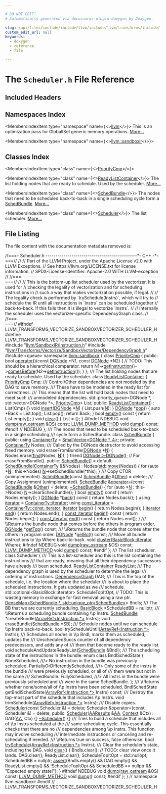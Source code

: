```yaml
---

# DO NOT EDIT!
# Automatically generated via docusaurus-plugin-doxygen by Doxygen.

slug: /api/files/include/include/llvm/include/llvm/transforms/include/llvm/transforms/vectorize/include/llvm/transforms/vectorize/sandboxvectorizer/scheduler-h
custom_edit_url: null
keywords:
  - doxygen
  - reference
  - file

---
```





# The `Scheduler.h` File Reference

<DoxygenPage pluginConfig={pluginConfig}>



## Included Headers

<IncludesList>
<IncludesListItem
  filePath="llvm/SandboxIR/Instruction.h"
  permalink="/docs/api/files/include/include/llvm/include/llvm/sandboxir/instruction-h"
  isLocal="true" />
<IncludesListItem
  filePath="llvm/Transforms/Vectorize/SandboxVectorizer/DependencyGraph.h"
  permalink="/docs/api/files/include/include/llvm/include/llvm/transforms/include/llvm/transforms/vectorize/include/llvm/transforms/vectorize/sandboxvectorizer/dependencygraph-h"
  isLocal="true" />
<IncludesListItem
  filePath="queue"
  permalink=""
  isLocal="false" />
</IncludesList>

## Namespaces Index

<MembersIndex>

<MembersIndexItem
  type="namespace"
  name={<><a href="/docs/api/namespaces/llvm">llvm</a></>}>
This is an optimization pass for GlobalISel generic memory operations. <a href="/docs/api/namespaces/llvm/#details">More...</a>
</MembersIndexItem>

<MembersIndexItem
  type="namespace"
  name={<><a href="/docs/api/namespaces/llvm/sandboxir">llvm::sandboxir</a></>}>
</MembersIndexItem>

</MembersIndex>

## Classes Index

<MembersIndex>

<MembersIndexItem
  type="class"
  name={<><a href="/docs/api/classes/llvm/sandboxir/prioritycmp">PriorityCmp</a></>}>
</MembersIndexItem>

<MembersIndexItem
  type="class"
  name={<><a href="/docs/api/classes/llvm/sandboxir/readylistcontainer">ReadyListContainer</a></>}>
The list holding nodes that are ready to schedule. Used by the scheduler. <a href="/docs/api/classes/llvm/sandboxir/readylistcontainer/#details">More...</a>
</MembersIndexItem>

<MembersIndexItem
  type="class"
  name={<><a href="/docs/api/classes/llvm/sandboxir/schedbundle">SchedBundle</a></>}>
The nodes that need to be scheduled back-to-back in a single scheduling cycle form a <a href="/docs/api/classes/llvm/sandboxir/schedbundle">SchedBundle</a>. <a href="/docs/api/classes/llvm/sandboxir/schedbundle/#details">More...</a>
</MembersIndexItem>

<MembersIndexItem
  type="class"
  name={<><a href="/docs/api/classes/llvm/sandboxir/scheduler">Scheduler</a></>}>
The list scheduler. <a href="/docs/api/classes/llvm/sandboxir/scheduler/#details">More...</a>
</MembersIndexItem>

</MembersIndex>


## File Listing

The file content with the documentation metadata removed is:

<ProgramListing>

<Link id="l00001" /><CodeLine lineNumber="1"><Highlight kind="comment">//===- Scheduler.h ----------------------------------------------&#42;- C++ -&#42;-===//</Highlight><Highlight kind="normal"></Highlight></CodeLine>
<Link id="l00002" /><CodeLine lineNumber="2"><Highlight kind="normal"></Highlight><Highlight kind="comment">//</Highlight><Highlight kind="normal"></Highlight></CodeLine>
<Link id="l00003" /><CodeLine lineNumber="3"><Highlight kind="normal"></Highlight><Highlight kind="comment">// Part of the LLVM Project, under the Apache License v2.0 with LLVM Exceptions.</Highlight><Highlight kind="normal"></Highlight></CodeLine>
<Link id="l00004" /><CodeLine lineNumber="4"><Highlight kind="normal"></Highlight><Highlight kind="comment">// See https://llvm.org/LICENSE.txt for license information.</Highlight><Highlight kind="normal"></Highlight></CodeLine>
<Link id="l00005" /><CodeLine lineNumber="5"><Highlight kind="normal"></Highlight><Highlight kind="comment">// SPDX-License-Identifier: Apache-2.0 WITH LLVM-exception</Highlight><Highlight kind="normal"></Highlight></CodeLine>
<Link id="l00006" /><CodeLine lineNumber="6"><Highlight kind="normal"></Highlight><Highlight kind="comment">//</Highlight><Highlight kind="normal"></Highlight></CodeLine>
<Link id="l00007" /><CodeLine lineNumber="7"><Highlight kind="normal"></Highlight><Highlight kind="comment">//===----------------------------------------------------------------------===//</Highlight><Highlight kind="normal"></Highlight></CodeLine>
<Link id="l00008" /><CodeLine lineNumber="8"><Highlight kind="normal"></Highlight><Highlight kind="comment">//</Highlight><Highlight kind="normal"></Highlight></CodeLine>
<Link id="l00009" /><CodeLine lineNumber="9"><Highlight kind="normal"></Highlight><Highlight kind="comment">// This is the bottom-up list scheduler used by the vectorizer. It is used for</Highlight><Highlight kind="normal"></Highlight></CodeLine>
<Link id="l00010" /><CodeLine lineNumber="10"><Highlight kind="normal"></Highlight><Highlight kind="comment">// checking the legality of vectorization and for scheduling instructions in</Highlight><Highlight kind="normal"></Highlight></CodeLine>
<Link id="l00011" /><CodeLine lineNumber="11"><Highlight kind="normal"></Highlight><Highlight kind="comment">// such a way that makes vectorization possible, if legal.</Highlight><Highlight kind="normal"></Highlight></CodeLine>
<Link id="l00012" /><CodeLine lineNumber="12"><Highlight kind="normal"></Highlight><Highlight kind="comment">//</Highlight><Highlight kind="normal"></Highlight></CodeLine>
<Link id="l00013" /><CodeLine lineNumber="13"><Highlight kind="normal"></Highlight><Highlight kind="comment">// The legality check is performed by &#96;trySchedule(Instrs)&#96;, which will try to</Highlight><Highlight kind="normal"></Highlight></CodeLine>
<Link id="l00014" /><CodeLine lineNumber="14"><Highlight kind="normal"></Highlight><Highlight kind="comment">// schedule the IR until all instructions in &#96;Instrs&#96; can be scheduled together</Highlight><Highlight kind="normal"></Highlight></CodeLine>
<Link id="l00015" /><CodeLine lineNumber="15"><Highlight kind="normal"></Highlight><Highlight kind="comment">// back-to-back. If this fails then it is illegal to vectorize &#96;Instrs&#96;.</Highlight><Highlight kind="normal"></Highlight></CodeLine>
<Link id="l00016" /><CodeLine lineNumber="16"><Highlight kind="normal"></Highlight><Highlight kind="comment">//</Highlight><Highlight kind="normal"></Highlight></CodeLine>
<Link id="l00017" /><CodeLine lineNumber="17"><Highlight kind="normal"></Highlight><Highlight kind="comment">// Internally the scheduler uses the vectorizer-specific DependencyGraph class.</Highlight><Highlight kind="normal"></Highlight></CodeLine>
<Link id="l00018" /><CodeLine lineNumber="18"><Highlight kind="normal"></Highlight><Highlight kind="comment">//</Highlight><Highlight kind="normal"></Highlight></CodeLine>
<Link id="l00019" /><CodeLine lineNumber="19"><Highlight kind="normal"></Highlight><Highlight kind="comment">//===----------------------------------------------------------------------===//</Highlight><Highlight kind="normal"></Highlight></CodeLine>
<Link id="l00020" /><CodeLine lineNumber="20"><Highlight kind="normal"></Highlight></CodeLine>
<Link id="l00021" /><CodeLine lineNumber="21"><Highlight kind="normal"></Highlight><Highlight kind="preprocessor">#ifndef LLVM&#95;TRANSFORMS&#95;VECTORIZE&#95;SANDBOXVECTORIZER&#95;SCHEDULER&#95;H</Highlight><Highlight kind="normal"></Highlight></CodeLine>
<Link id="l00022" /><CodeLine lineNumber="22"><Highlight kind="normal"></Highlight><Highlight kind="preprocessor">#define LLVM&#95;TRANSFORMS&#95;VECTORIZE&#95;SANDBOXVECTORIZER&#95;SCHEDULER&#95;H</Highlight><Highlight kind="normal"></Highlight></CodeLine>
<Link id="l00023" /><CodeLine lineNumber="23"><Highlight kind="normal"></Highlight></CodeLine>
<Link id="l00024" /><CodeLine lineNumber="24"><Highlight kind="normal"></Highlight><Highlight kind="preprocessor">#include &quot;<a href="/docs/api/files/include/include/llvm/include/llvm/sandboxir/instruction-h">llvm/SandboxIR/Instruction.h</a>&quot;</Highlight><Highlight kind="normal"></Highlight></CodeLine>
<Link id="l00025" /><CodeLine lineNumber="25"><Highlight kind="normal"></Highlight><Highlight kind="preprocessor">#include &quot;<a href="/docs/api/files/include/include/llvm/include/llvm/transforms/include/llvm/transforms/vectorize/include/llvm/transforms/vectorize/sandboxvectorizer/dependencygraph-h">llvm/Transforms/Vectorize/SandboxVectorizer/DependencyGraph.h</a>&quot;</Highlight><Highlight kind="normal"></Highlight></CodeLine>
<Link id="l00026" /><CodeLine lineNumber="26"><Highlight kind="normal"></Highlight><Highlight kind="preprocessor">#include &lt;queue&gt;</Highlight><Highlight kind="normal"></Highlight></CodeLine>
<Link id="l00027" /><CodeLine lineNumber="27"><Highlight kind="normal"></Highlight></CodeLine>
<Link id="l00028" /><CodeLine lineNumber="28"><Highlight kind="normal"></Highlight><Highlight kind="keyword">namespace </Highlight><Highlight kind="normal"><a href="/docs/api/namespaces/llvm/sandboxir">llvm::sandboxir</a> &#123;</Highlight></CodeLine>
<Link id="l00029" /><CodeLine lineNumber="29"><Highlight kind="normal"></Highlight></CodeLine>
<Link id="l00030" /><CodeLine lineNumber="30" lineLink="/docs/api/classes/llvm/sandboxir/prioritycmp"><Highlight kind="normal"></Highlight><Highlight kind="keyword">class </Highlight><Highlight kind="normal"><a href="/docs/api/classes/llvm/sandboxir/prioritycmp">PriorityCmp</a> &#123;</Highlight></CodeLine>
<Link id="l00031" /><CodeLine lineNumber="31"><Highlight kind="normal"></Highlight><Highlight kind="keyword">public</Highlight><Highlight kind="normal">:</Highlight></CodeLine>
<Link id="l00032" /><CodeLine lineNumber="32" lineLink="/docs/api/classes/llvm/sandboxir/prioritycmp/#a0bb88b086ad7f839e857adcba9537fe6"><Highlight kind="normal">  </Highlight><Highlight kind="keywordtype">bool</Highlight><Highlight kind="normal"> <a href="/docs/api/classes/llvm/sandboxir/prioritycmp/#a0bb88b086ad7f839e857adcba9537fe6">operator()</a>(</Highlight><Highlight kind="keyword">const</Highlight><Highlight kind="normal"> <a href="/docs/api/classes/llvm/sandboxir/dgnode">DGNode</a> &#42;N1, </Highlight><Highlight kind="keyword">const</Highlight><Highlight kind="normal"> <a href="/docs/api/classes/llvm/sandboxir/dgnode">DGNode</a> &#42;N2) &#123;</Highlight></CodeLine>
<Link id="l00033" /><CodeLine lineNumber="33"><Highlight kind="normal">    </Highlight><Highlight kind="comment">// TODO: This should be a hierarchical comparator.</Highlight><Highlight kind="normal"></Highlight></CodeLine>
<Link id="l00034" /><CodeLine lineNumber="34"><Highlight kind="normal">    </Highlight><Highlight kind="keywordflow">return</Highlight><Highlight kind="normal"> N1-&gt;<a href="/docs/api/classes/llvm/sandboxir/dgnode/#ad6adf15fe451a7d857cea3f8a1905f81">getInstruction</a>()-&gt;<a href="/docs/api/classes/llvm/sandboxir/instruction/#ad1664de8206ba30fc8d13a01850f42db">comesBefore</a>(N2-&gt;<a href="/docs/api/classes/llvm/sandboxir/dgnode/#ad6adf15fe451a7d857cea3f8a1905f81">getInstruction</a>());</Highlight></CodeLine>
<Link id="l00035" /><CodeLine lineNumber="35"><Highlight kind="normal">  &#125;</Highlight></CodeLine>
<Link id="l00036" /><CodeLine lineNumber="36"><Highlight kind="normal">&#125;;</Highlight></CodeLine>
<Link id="l00037" /><CodeLine lineNumber="37"><Highlight kind="normal"></Highlight><Highlight kind="comment"></Highlight></CodeLine>
<Link id="l00038" /><CodeLine lineNumber="38"><Highlight kind="comment">/// The list holding nodes that are ready to schedule. Used by the scheduler.</Highlight><Highlight kind="normal"></Highlight></CodeLine>
<Link id="l00039" /><CodeLine lineNumber="39" lineLink="/docs/api/classes/llvm/sandboxir/readylistcontainer"><Highlight kind="normal"></Highlight><Highlight kind="keyword">class </Highlight><Highlight kind="normal"><a href="/docs/api/classes/llvm/sandboxir/readylistcontainer/#afc706e3727cf14ff2b5899d648c9a5f6">ReadyListContainer</a> &#123;</Highlight></CodeLine>
<Link id="l00040" /><CodeLine lineNumber="40"><Highlight kind="normal">  <a href="/docs/api/classes/llvm/sandboxir/prioritycmp">PriorityCmp</a> Cmp;</Highlight><Highlight kind="comment"></Highlight></CodeLine>
<Link id="l00041" /><CodeLine lineNumber="41"><Highlight kind="comment">  /// Control/Other dependencies are not modeled by the DAG to save memory.</Highlight></CodeLine>
<Link id="l00042" /><CodeLine lineNumber="42"><Highlight kind="comment">  /// These have to be modeled in the ready list for correctness.</Highlight></CodeLine>
<Link id="l00043" /><CodeLine lineNumber="43"><Highlight kind="comment">  /// This means that the list will hold back nodes that need to meet such</Highlight></CodeLine>
<Link id="l00044" /><CodeLine lineNumber="44"><Highlight kind="comment">  /// unmodeled dependencies.</Highlight><Highlight kind="normal"></Highlight></CodeLine>
<Link id="l00045" /><CodeLine lineNumber="45"><Highlight kind="normal">  std::priority&#95;queue&lt;DGNode &#42;, std::vector&lt;DGNode &#42;&gt;, <a href="/docs/api/classes/llvm/sandboxir/prioritycmp">PriorityCmp</a>&gt; List;</Highlight></CodeLine>
<Link id="l00046" /><CodeLine lineNumber="46"><Highlight kind="normal"></Highlight></CodeLine>
<Link id="l00047" /><CodeLine lineNumber="47"><Highlight kind="normal"></Highlight><Highlight kind="keyword">public</Highlight><Highlight kind="normal">:</Highlight></CodeLine>
<Link id="l00048" /><CodeLine lineNumber="48" lineLink="/docs/api/classes/llvm/sandboxir/readylistcontainer/#afc706e3727cf14ff2b5899d648c9a5f6"><Highlight kind="normal">  <a href="/docs/api/classes/llvm/sandboxir/readylistcontainer/#afc706e3727cf14ff2b5899d648c9a5f6">ReadyListContainer</a>() : List(Cmp) &#123;&#125;</Highlight></CodeLine>
<Link id="l00049" /><CodeLine lineNumber="49" lineLink="/docs/api/classes/llvm/sandboxir/readylistcontainer/#ab2adde662d63350b0903bd45a96bc1af"><Highlight kind="normal">  </Highlight><Highlight kind="keywordtype">void</Highlight><Highlight kind="normal"> <a href="/docs/api/classes/llvm/sandboxir/readylistcontainer/#ab2adde662d63350b0903bd45a96bc1af">insert</a>(<a href="/docs/api/classes/llvm/sandboxir/dgnode">DGNode</a> &#42;<a href="/docs/api/files/lib/lib/support/regcomp-c/#a0240ac851181b84ac374872dc5434ee4">N</a>) &#123; List.push(<a href="/docs/api/files/lib/lib/support/regcomp-c/#a0240ac851181b84ac374872dc5434ee4">N</a>); &#125;</Highlight></CodeLine>
<Link id="l00050" /><CodeLine lineNumber="50" lineLink="/docs/api/classes/llvm/sandboxir/readylistcontainer/#a6ac9fac0bc07a9fa75b2899e6499e9f4"><Highlight kind="normal">  <a href="/docs/api/classes/llvm/sandboxir/dgnode">DGNode</a> &#42;<a href="/docs/api/classes/llvm/sandboxir/readylistcontainer/#a6ac9fac0bc07a9fa75b2899e6499e9f4">pop</a>() &#123;</Highlight></CodeLine>
<Link id="l00051" /><CodeLine lineNumber="51"><Highlight kind="normal">    </Highlight><Highlight kind="keyword">auto</Highlight><Highlight kind="normal"> &#42;Back = List.top();</Highlight></CodeLine>
<Link id="l00052" /><CodeLine lineNumber="52"><Highlight kind="normal">    List.pop();</Highlight></CodeLine>
<Link id="l00053" /><CodeLine lineNumber="53"><Highlight kind="normal">    </Highlight><Highlight kind="keywordflow">return</Highlight><Highlight kind="normal"> Back;</Highlight></CodeLine>
<Link id="l00054" /><CodeLine lineNumber="54"><Highlight kind="normal">  &#125;</Highlight></CodeLine>
<Link id="l00055" /><CodeLine lineNumber="55" lineLink="/docs/api/classes/llvm/sandboxir/readylistcontainer/#a3780d00e2283c0f0a8063d682cbdf525"><Highlight kind="normal">  </Highlight><Highlight kind="keywordtype">bool</Highlight><Highlight kind="normal"> <a href="/docs/api/classes/llvm/sandboxir/readylistcontainer/#a3780d00e2283c0f0a8063d682cbdf525">empty</a>()</Highlight><Highlight kind="keyword"> const </Highlight><Highlight kind="normal">&#123; </Highlight><Highlight kind="keywordflow">return</Highlight><Highlight kind="normal"> List.empty(); &#125;</Highlight></CodeLine>
<Link id="l00056" /><CodeLine lineNumber="56" lineLink="/docs/api/classes/llvm/sandboxir/readylistcontainer/#aa4f2abc34f638bee18f22058271275ba"><Highlight kind="normal">  </Highlight><Highlight kind="keywordtype">void</Highlight><Highlight kind="normal"> <a href="/docs/api/classes/llvm/sandboxir/readylistcontainer/#aa4f2abc34f638bee18f22058271275ba">clear</a>() &#123; List = &#123;&#125;; &#125;</Highlight></CodeLine>
<Link id="l00057" /><CodeLine lineNumber="57"><Highlight kind="normal"></Highlight><Highlight kind="preprocessor">#ifndef NDEBUG</Highlight><Highlight kind="normal"></Highlight></CodeLine>
<Link id="l00058" /><CodeLine lineNumber="58"><Highlight kind="normal">  </Highlight><Highlight kind="keywordtype">void</Highlight><Highlight kind="normal"> <a href="/docs/api/classes/llvm/sandboxir/readylistcontainer/#a172b90b3c17b46d3265f2edf6f8bac85">dump</a>(<a href="/docs/api/classes/llvm/raw-ostream">raw&#95;ostream</a> &amp;OS) </Highlight><Highlight kind="keyword">const</Highlight><Highlight kind="normal">;</Highlight></CodeLine>
<Link id="l00059" /><CodeLine lineNumber="59"><Highlight kind="normal">  <a href="/docs/api/files/include/include/llvm/include/llvm/support/compiler-h/#aa863693eef567397d9c292da5bf22d34">LLVM&#95;DUMP&#95;METHOD</a> </Highlight><Highlight kind="keywordtype">void</Highlight><Highlight kind="normal"> <a href="/docs/api/classes/llvm/sandboxir/readylistcontainer/#a172b90b3c17b46d3265f2edf6f8bac85">dump</a>() </Highlight><Highlight kind="keyword">const</Highlight><Highlight kind="normal">;</Highlight></CodeLine>
<Link id="l00060" /><CodeLine lineNumber="60"><Highlight kind="normal"></Highlight><Highlight kind="preprocessor">#endif </Highlight><Highlight kind="comment">// NDEBUG</Highlight><Highlight kind="normal"></Highlight></CodeLine>
<Link id="l00061" /><CodeLine lineNumber="61"><Highlight kind="normal">&#125;;</Highlight></CodeLine>
<Link id="l00062" /><CodeLine lineNumber="62"><Highlight kind="normal"></Highlight><Highlight kind="comment"></Highlight></CodeLine>
<Link id="l00063" /><CodeLine lineNumber="63"><Highlight kind="comment">/// The nodes that need to be scheduled back-to-back in a single scheduling</Highlight></CodeLine>
<Link id="l00064" /><CodeLine lineNumber="64"><Highlight kind="comment">/// cycle form a SchedBundle.</Highlight><Highlight kind="normal"></Highlight></CodeLine>
<Link id="l00065" /><CodeLine lineNumber="65" lineLink="/docs/api/classes/llvm/sandboxir/schedbundle"><Highlight kind="normal"></Highlight><Highlight kind="keyword">class </Highlight><Highlight kind="normal"><a href="/docs/api/classes/llvm/sandboxir/schedbundle/#a77290b0a5c2ab286f0ac1023010594d8">SchedBundle</a> &#123;</Highlight></CodeLine>
<Link id="l00066" /><CodeLine lineNumber="66"><Highlight kind="normal"></Highlight><Highlight kind="keyword">public</Highlight><Highlight kind="normal">:</Highlight></CodeLine>
<Link id="l00067" /><CodeLine lineNumber="67" lineLink="/docs/api/classes/llvm/sandboxir/schedbundle/#a62e263929ff20d8211158b471703f9d6"><Highlight kind="normal">  </Highlight><Highlight kind="keyword">using </Highlight><Highlight kind="normal"><a href="/docs/api/classes/llvm/sandboxir/schedbundle/#a62e263929ff20d8211158b471703f9d6">ContainerTy</a> = <a href="/docs/api/classes/llvm/smallvector">SmallVector&lt;DGNode &#42;, 4&gt;</a>;</Highlight></CodeLine>
<Link id="l00068" /><CodeLine lineNumber="68"><Highlight kind="normal"></Highlight></CodeLine>
<Link id="l00069" /><CodeLine lineNumber="69"><Highlight kind="normal"></Highlight><Highlight kind="keyword">private</Highlight><Highlight kind="normal">:</Highlight></CodeLine>
<Link id="l00070" /><CodeLine lineNumber="70"><Highlight kind="normal">  <a href="/docs/api/classes/llvm/sandboxir/schedbundle/#a62e263929ff20d8211158b471703f9d6">ContainerTy</a> Nodes;</Highlight></CodeLine>
<Link id="l00071" /><CodeLine lineNumber="71"><Highlight kind="normal"></Highlight><Highlight kind="comment"></Highlight></CodeLine>
<Link id="l00072" /><CodeLine lineNumber="72"><Highlight kind="comment">  /// Called by the DGNode destructor to avoid accessing freed memory.</Highlight><Highlight kind="normal"></Highlight></CodeLine>
<Link id="l00073" /><CodeLine lineNumber="73"><Highlight kind="normal">  </Highlight><Highlight kind="keywordtype">void</Highlight><Highlight kind="normal"> eraseFromBundle(<a href="/docs/api/classes/llvm/sandboxir/dgnode">DGNode</a> &#42;<a href="/docs/api/files/lib/lib/support/regcomp-c/#a0240ac851181b84ac374872dc5434ee4">N</a>) &#123; Nodes.erase(<a href="/docs/api/namespaces/llvm/#a086e9fbdb06276db7753101a08a63adf">find</a>(Nodes, <a href="/docs/api/files/lib/lib/support/regcomp-c/#a0240ac851181b84ac374872dc5434ee4">N</a>)); &#125;</Highlight></CodeLine>
<Link id="l00074" /><CodeLine lineNumber="74"><Highlight kind="normal">  </Highlight><Highlight kind="keyword">friend</Highlight><Highlight kind="normal"> <a href="/docs/api/classes/llvm/sandboxir/dgnode/#a5bd44e119740ec6771f922bba94a8ab2">DGNode::~DGNode</a>(); </Highlight><Highlight kind="comment">// For eraseFromBundle().</Highlight><Highlight kind="normal"></Highlight></CodeLine>
<Link id="l00075" /><CodeLine lineNumber="75"><Highlight kind="normal"></Highlight></CodeLine>
<Link id="l00076" /><CodeLine lineNumber="76"><Highlight kind="normal"></Highlight><Highlight kind="keyword">public</Highlight><Highlight kind="normal">:</Highlight></CodeLine>
<Link id="l00077" /><CodeLine lineNumber="77" lineLink="/docs/api/classes/llvm/sandboxir/schedbundle/#a77290b0a5c2ab286f0ac1023010594d8"><Highlight kind="normal">  <a href="/docs/api/classes/llvm/sandboxir/schedbundle/#a77290b0a5c2ab286f0ac1023010594d8">SchedBundle</a>() = </Highlight><Highlight kind="keywordflow">default</Highlight><Highlight kind="normal">;</Highlight></CodeLine>
<Link id="l00078" /><CodeLine lineNumber="78" lineLink="/docs/api/classes/llvm/sandboxir/schedbundle/#a163f51beccbf4c13d8ce92cd8083ce02"><Highlight kind="normal">  <a href="/docs/api/classes/llvm/sandboxir/schedbundle/#a163f51beccbf4c13d8ce92cd8083ce02">SchedBundle</a>(<a href="/docs/api/classes/llvm/sandboxir/schedbundle/#a62e263929ff20d8211158b471703f9d6">ContainerTy</a> &amp;&amp;Nodes) : Nodes(<a href="/docs/api/namespaces/std">std</a>::<a href="/docs/api/namespaces/llvm/#abfc9c7ecf70f66901e439f7c04ef3dbb">move</a>(Nodes)) &#123;</Highlight></CodeLine>
<Link id="l00079" /><CodeLine lineNumber="79"><Highlight kind="normal">    </Highlight><Highlight kind="keywordflow">for</Highlight><Highlight kind="normal"> (</Highlight><Highlight kind="keyword">auto</Highlight><Highlight kind="normal"> &#42;<a href="/docs/api/files/lib/lib/support/regcomp-c/#a0240ac851181b84ac374872dc5434ee4">N</a> : this-&gt;Nodes)</Highlight></CodeLine>
<Link id="l00080" /><CodeLine lineNumber="80"><Highlight kind="normal">      <a href="/docs/api/files/lib/lib/support/regcomp-c/#a0240ac851181b84ac374872dc5434ee4">N</a>-&gt;setSchedBundle(&#42;</Highlight><Highlight kind="keyword">this</Highlight><Highlight kind="normal">);</Highlight></CodeLine>
<Link id="l00081" /><CodeLine lineNumber="81"><Highlight kind="normal">  &#125;</Highlight><Highlight kind="comment"></Highlight></CodeLine>
<Link id="l00082" /><CodeLine lineNumber="82"><Highlight kind="comment">  /// Copy CTOR (unimplemented).</Highlight><Highlight kind="normal"></Highlight></CodeLine>
<Link id="l00083" /><CodeLine lineNumber="83" lineLink="/docs/api/classes/llvm/sandboxir/schedbundle/#a9c38a9c22b3e19f71f455aac246a917b"><Highlight kind="normal">  <a href="/docs/api/classes/llvm/sandboxir/schedbundle/#a9c38a9c22b3e19f71f455aac246a917b">SchedBundle</a>(</Highlight><Highlight kind="keyword">const</Highlight><Highlight kind="normal"> <a href="/docs/api/classes/llvm/sandboxir/schedbundle/#a77290b0a5c2ab286f0ac1023010594d8">SchedBundle</a> &amp;<a href="/docs/api/namespaces/llvm/#a9eb4f5b98b70ee4fab9614ed58282c1fa6311ae17c1ee52b36e68aaf4ad066387">Other</a>) = </Highlight><Highlight kind="keyword">delete</Highlight><Highlight kind="normal">;</Highlight><Highlight kind="comment"></Highlight></CodeLine>
<Link id="l00084" /><CodeLine lineNumber="84"><Highlight kind="comment">  /// Copy Assignment (unimplemented).</Highlight><Highlight kind="normal"></Highlight></CodeLine>
<Link id="l00085" /><CodeLine lineNumber="85" lineLink="/docs/api/classes/llvm/sandboxir/schedbundle/#a2b68e294d13237f1c7234b46b277d131"><Highlight kind="normal">  <a href="/docs/api/classes/llvm/sandboxir/schedbundle/#a77290b0a5c2ab286f0ac1023010594d8">SchedBundle</a> &amp;<a href="/docs/api/classes/llvm/sandboxir/schedbundle/#a2b68e294d13237f1c7234b46b277d131">operator=</a>(</Highlight><Highlight kind="keyword">const</Highlight><Highlight kind="normal"> <a href="/docs/api/classes/llvm/sandboxir/schedbundle/#a77290b0a5c2ab286f0ac1023010594d8">SchedBundle</a> &amp;<a href="/docs/api/namespaces/llvm/#a9eb4f5b98b70ee4fab9614ed58282c1fa6311ae17c1ee52b36e68aaf4ad066387">Other</a>) = </Highlight><Highlight kind="keyword">delete</Highlight><Highlight kind="normal">;</Highlight></CodeLine>
<Link id="l00086" /><CodeLine lineNumber="86" lineLink="/docs/api/classes/llvm/sandboxir/schedbundle/#a61420e352aecd14a2604b3df5cc3d362"><Highlight kind="normal">  <a href="/docs/api/classes/llvm/sandboxir/schedbundle/#a61420e352aecd14a2604b3df5cc3d362">~SchedBundle</a>() &#123;</Highlight></CodeLine>
<Link id="l00087" /><CodeLine lineNumber="87"><Highlight kind="normal">    </Highlight><Highlight kind="keywordflow">for</Highlight><Highlight kind="normal"> (</Highlight><Highlight kind="keyword">auto</Highlight><Highlight kind="normal"> &#42;<a href="/docs/api/files/lib/lib/support/regcomp-c/#a0240ac851181b84ac374872dc5434ee4">N</a> : this-&gt;Nodes)</Highlight></CodeLine>
<Link id="l00088" /><CodeLine lineNumber="88"><Highlight kind="normal">      <a href="/docs/api/files/lib/lib/support/regcomp-c/#a0240ac851181b84ac374872dc5434ee4">N</a>-&gt;clearSchedBundle();</Highlight></CodeLine>
<Link id="l00089" /><CodeLine lineNumber="89"><Highlight kind="normal">  &#125;</Highlight></CodeLine>
<Link id="l00090" /><CodeLine lineNumber="90" lineLink="/docs/api/classes/llvm/sandboxir/schedbundle/#ae17a25758db3b4e9c448069b5622d899"><Highlight kind="normal">  </Highlight><Highlight kind="keywordtype">bool</Highlight><Highlight kind="normal"> <a href="/docs/api/classes/llvm/sandboxir/schedbundle/#ae17a25758db3b4e9c448069b5622d899">empty</a>()</Highlight><Highlight kind="keyword"> const </Highlight><Highlight kind="normal">&#123; </Highlight><Highlight kind="keywordflow">return</Highlight><Highlight kind="normal"> Nodes.empty(); &#125;</Highlight></CodeLine>
<Link id="l00091" /><CodeLine lineNumber="91" lineLink="/docs/api/classes/llvm/sandboxir/schedbundle/#ab8f3e62604745a8329dfdfab4b10b48f"><Highlight kind="normal">  <a href="/docs/api/classes/llvm/sandboxir/dgnode">DGNode</a> &#42;<a href="/docs/api/classes/llvm/sandboxir/schedbundle/#ab8f3e62604745a8329dfdfab4b10b48f">back</a>()</Highlight><Highlight kind="keyword"> const </Highlight><Highlight kind="normal">&#123; </Highlight><Highlight kind="keywordflow">return</Highlight><Highlight kind="normal"> Nodes.back(); &#125;</Highlight></CodeLine>
<Link id="l00092" /><CodeLine lineNumber="92" lineLink="/docs/api/classes/llvm/sandboxir/schedbundle/#aba9aea46eb0e9e270d7e04e6fb48413b"><Highlight kind="normal">  </Highlight><Highlight kind="keyword">using </Highlight><Highlight kind="normal"><a href="/docs/api/classes/llvm/sandboxir/schedbundle/#aba9aea46eb0e9e270d7e04e6fb48413b">iterator</a> = <a href="/docs/api/classes/llvm/smallvectortemplatecommon/#a9eae7ba1448d9866beca95a042de2e11">ContainerTy::iterator</a>;</Highlight></CodeLine>
<Link id="l00093" /><CodeLine lineNumber="93" lineLink="/docs/api/classes/llvm/sandboxir/schedbundle/#ad0dd64009ef36af343b7b3a9591c40e4"><Highlight kind="normal">  </Highlight><Highlight kind="keyword">using </Highlight><Highlight kind="normal"><a href="/docs/api/classes/llvm/sandboxir/schedbundle/#ad0dd64009ef36af343b7b3a9591c40e4">const&#95;iterator</a> = <a href="/docs/api/classes/llvm/smallvectortemplatecommon/#aa11b903431c1931920939bac6b5293a2">ContainerTy::const&#95;iterator</a>;</Highlight></CodeLine>
<Link id="l00094" /><CodeLine lineNumber="94" lineLink="/docs/api/classes/llvm/sandboxir/schedbundle/#a3b0ce3d9bd8dfd442de419dbfed12748"><Highlight kind="normal">  <a href="/docs/api/classes/llvm/sandboxir/schedbundle/#aba9aea46eb0e9e270d7e04e6fb48413b">iterator</a> <a href="/docs/api/classes/llvm/sandboxir/schedbundle/#a3b0ce3d9bd8dfd442de419dbfed12748">begin</a>() &#123; </Highlight><Highlight kind="keywordflow">return</Highlight><Highlight kind="normal"> Nodes.begin(); &#125;</Highlight></CodeLine>
<Link id="l00095" /><CodeLine lineNumber="95" lineLink="/docs/api/classes/llvm/sandboxir/schedbundle/#a381de2bc9bfb56eac548a397d45c666c"><Highlight kind="normal">  <a href="/docs/api/classes/llvm/sandboxir/schedbundle/#aba9aea46eb0e9e270d7e04e6fb48413b">iterator</a> <a href="/docs/api/classes/llvm/sandboxir/schedbundle/#a381de2bc9bfb56eac548a397d45c666c">end</a>() &#123; </Highlight><Highlight kind="keywordflow">return</Highlight><Highlight kind="normal"> Nodes.end(); &#125;</Highlight></CodeLine>
<Link id="l00096" /><CodeLine lineNumber="96" lineLink="/docs/api/classes/llvm/sandboxir/schedbundle/#a6f62cd6464930edb06ba6103c1513651"><Highlight kind="normal">  <a href="/docs/api/classes/llvm/sandboxir/schedbundle/#ad0dd64009ef36af343b7b3a9591c40e4">const&#95;iterator</a> <a href="/docs/api/classes/llvm/sandboxir/schedbundle/#a6f62cd6464930edb06ba6103c1513651">begin</a>()</Highlight><Highlight kind="keyword"> const </Highlight><Highlight kind="normal">&#123; </Highlight><Highlight kind="keywordflow">return</Highlight><Highlight kind="normal"> Nodes.begin(); &#125;</Highlight></CodeLine>
<Link id="l00097" /><CodeLine lineNumber="97" lineLink="/docs/api/classes/llvm/sandboxir/schedbundle/#ac8164a215ff46e6de0fb53ac1708be3a"><Highlight kind="normal">  <a href="/docs/api/classes/llvm/sandboxir/schedbundle/#ad0dd64009ef36af343b7b3a9591c40e4">const&#95;iterator</a> <a href="/docs/api/classes/llvm/sandboxir/schedbundle/#ac8164a215ff46e6de0fb53ac1708be3a">end</a>()</Highlight><Highlight kind="keyword"> const </Highlight><Highlight kind="normal">&#123; </Highlight><Highlight kind="keywordflow">return</Highlight><Highlight kind="normal"> Nodes.end(); &#125;</Highlight><Highlight kind="comment"></Highlight></CodeLine>
<Link id="l00098" /><CodeLine lineNumber="98"><Highlight kind="comment">  /// \\Returns the bundle node that comes before the others in program order.</Highlight><Highlight kind="normal"></Highlight></CodeLine>
<Link id="l00099" /><CodeLine lineNumber="99"><Highlight kind="normal">  <a href="/docs/api/classes/llvm/sandboxir/dgnode">DGNode</a> &#42;<a href="/docs/api/classes/llvm/sandboxir/schedbundle/#a2de3d46c20d973de8710506ad587749c">getTop</a>() </Highlight><Highlight kind="keyword">const</Highlight><Highlight kind="normal">;</Highlight><Highlight kind="comment"></Highlight></CodeLine>
<Link id="l00100" /><CodeLine lineNumber="100"><Highlight kind="comment">  /// \\Returns the bundle node that comes after the others in program order.</Highlight><Highlight kind="normal"></Highlight></CodeLine>
<Link id="l00101" /><CodeLine lineNumber="101"><Highlight kind="normal">  <a href="/docs/api/classes/llvm/sandboxir/dgnode">DGNode</a> &#42;<a href="/docs/api/classes/llvm/sandboxir/schedbundle/#a0dda45551d702439204dbc2ef32eade7">getBot</a>() </Highlight><Highlight kind="keyword">const</Highlight><Highlight kind="normal">;</Highlight><Highlight kind="comment"></Highlight></CodeLine>
<Link id="l00102" /><CodeLine lineNumber="102"><Highlight kind="comment">  /// Move all bundle instructions to \\p Where back-to-back.</Highlight><Highlight kind="normal"></Highlight></CodeLine>
<Link id="l00103" /><CodeLine lineNumber="103"><Highlight kind="normal">  </Highlight><Highlight kind="keywordtype">void</Highlight><Highlight kind="normal"> <a href="/docs/api/classes/llvm/sandboxir/schedbundle/#af592edb1be21d93d852c97cb1db2dea5">cluster</a>(<a href="/docs/api/classes/llvm/basicblock/#a98c0a84a5dfa8bce341c829709f171e5">BasicBlock::iterator</a> Where);</Highlight></CodeLine>
<Link id="l00104" /><CodeLine lineNumber="104"><Highlight kind="normal"></Highlight><Highlight kind="preprocessor">#ifndef NDEBUG</Highlight><Highlight kind="normal"></Highlight></CodeLine>
<Link id="l00105" /><CodeLine lineNumber="105"><Highlight kind="normal">  </Highlight><Highlight kind="keywordtype">void</Highlight><Highlight kind="normal"> <a href="/docs/api/classes/llvm/sandboxir/schedbundle/#a820b28f17e40381b84d8483409420ff7">dump</a>(<a href="/docs/api/classes/llvm/raw-ostream">raw&#95;ostream</a> &amp;OS) </Highlight><Highlight kind="keyword">const</Highlight><Highlight kind="normal">;</Highlight></CodeLine>
<Link id="l00106" /><CodeLine lineNumber="106"><Highlight kind="normal">  <a href="/docs/api/files/include/include/llvm/include/llvm/support/compiler-h/#aa863693eef567397d9c292da5bf22d34">LLVM&#95;DUMP&#95;METHOD</a> </Highlight><Highlight kind="keywordtype">void</Highlight><Highlight kind="normal"> <a href="/docs/api/classes/llvm/sandboxir/schedbundle/#a820b28f17e40381b84d8483409420ff7">dump</a>() </Highlight><Highlight kind="keyword">const</Highlight><Highlight kind="normal">;</Highlight></CodeLine>
<Link id="l00107" /><CodeLine lineNumber="107"><Highlight kind="normal"></Highlight><Highlight kind="preprocessor">#endif</Highlight><Highlight kind="normal"></Highlight></CodeLine>
<Link id="l00108" /><CodeLine lineNumber="108"><Highlight kind="normal">&#125;;</Highlight></CodeLine>
<Link id="l00109" /><CodeLine lineNumber="109"><Highlight kind="normal"></Highlight><Highlight kind="comment"></Highlight></CodeLine>
<Link id="l00110" /><CodeLine lineNumber="110"><Highlight kind="comment">/// The list scheduler.</Highlight><Highlight kind="normal"></Highlight></CodeLine>
<Link id="l00111" /><CodeLine lineNumber="111" lineLink="/docs/api/classes/llvm/sandboxir/scheduler"><Highlight kind="normal"></Highlight><Highlight kind="keyword">class </Highlight><Highlight kind="normal">Scheduler &#123;</Highlight><Highlight kind="comment"></Highlight></CodeLine>
<Link id="l00112" /><CodeLine lineNumber="112"><Highlight kind="comment">  /// This is a list-scheduler and this is the list containing the instructions</Highlight></CodeLine>
<Link id="l00113" /><CodeLine lineNumber="113"><Highlight kind="comment">  /// that are ready, meaning that all their dependency successors have already</Highlight></CodeLine>
<Link id="l00114" /><CodeLine lineNumber="114"><Highlight kind="comment">  /// been scheduled.</Highlight><Highlight kind="normal"></Highlight></CodeLine>
<Link id="l00115" /><CodeLine lineNumber="115"><Highlight kind="normal">  <a href="/docs/api/classes/llvm/sandboxir/readylistcontainer">ReadyListContainer</a> ReadyList;</Highlight><Highlight kind="comment"></Highlight></CodeLine>
<Link id="l00116" /><CodeLine lineNumber="116"><Highlight kind="comment">  /// The dependency graph is used by the scheduler to determine the legal</Highlight></CodeLine>
<Link id="l00117" /><CodeLine lineNumber="117"><Highlight kind="comment">  /// ordering of instructions.</Highlight><Highlight kind="normal"></Highlight></CodeLine>
<Link id="l00118" /><CodeLine lineNumber="118"><Highlight kind="normal">  <a href="/docs/api/classes/llvm/sandboxir/dependencygraph">DependencyGraph</a> DAG;</Highlight><Highlight kind="comment"></Highlight></CodeLine>
<Link id="l00119" /><CodeLine lineNumber="119"><Highlight kind="comment">  /// This is the top of the schedule, i.e. the location where the scheduler</Highlight></CodeLine>
<Link id="l00120" /><CodeLine lineNumber="120"><Highlight kind="comment">  /// is about to place the scheduled instructions. It gets updated as we</Highlight></CodeLine>
<Link id="l00121" /><CodeLine lineNumber="121"><Highlight kind="comment">  /// schedule.</Highlight><Highlight kind="normal"></Highlight></CodeLine>
<Link id="l00122" /><CodeLine lineNumber="122"><Highlight kind="normal">  std::optional&lt;BasicBlock::iterator&gt; ScheduleTopItOpt;</Highlight></CodeLine>
<Link id="l00123" /><CodeLine lineNumber="123"><Highlight kind="normal">  </Highlight><Highlight kind="comment">// TODO: This is wasting memory in exchange for fast removal using a raw ptr.</Highlight><Highlight kind="normal"></Highlight></CodeLine>
<Link id="l00124" /><CodeLine lineNumber="124"><Highlight kind="normal">  <a href="/docs/api/classes/llvm/densemap">DenseMap&lt;SchedBundle &#42;, std::unique&#95;ptr&lt;SchedBundle&gt;</a>&gt; Bndls;</Highlight><Highlight kind="comment"></Highlight></CodeLine>
<Link id="l00125" /><CodeLine lineNumber="125"><Highlight kind="comment">  /// The BB that we are currently scheduling.</Highlight><Highlight kind="normal"></Highlight></CodeLine>
<Link id="l00126" /><CodeLine lineNumber="126"><Highlight kind="normal">  <a href="/docs/api/namespaces/llvm/sandboxir/#a60f87746e4945fda7ea3d5a983c9b62c">BasicBlock</a> &#42;ScheduledBB = </Highlight><Highlight kind="keyword">nullptr</Highlight><Highlight kind="normal">;</Highlight></CodeLine>
<Link id="l00127" /><CodeLine lineNumber="127"><Highlight kind="normal"></Highlight><Highlight kind="comment"></Highlight></CodeLine>
<Link id="l00128" /><CodeLine lineNumber="128"><Highlight kind="comment">  /// \\Returns a scheduling bundle containing \\p Instrs.</Highlight><Highlight kind="normal"></Highlight></CodeLine>
<Link id="l00129" /><CodeLine lineNumber="129"><Highlight kind="normal">  <a href="/docs/api/classes/llvm/sandboxir/schedbundle">SchedBundle</a> &#42;createBundle(<a href="/docs/api/classes/llvm/arrayref">ArrayRef&lt;Instruction &#42;&gt;</a> Instrs);</Highlight></CodeLine>
<Link id="l00130" /><CodeLine lineNumber="130"><Highlight kind="normal">  </Highlight><Highlight kind="keywordtype">void</Highlight><Highlight kind="normal"> eraseBundle(<a href="/docs/api/classes/llvm/sandboxir/schedbundle">SchedBundle</a> &#42;SB);</Highlight><Highlight kind="comment"></Highlight></CodeLine>
<Link id="l00131" /><CodeLine lineNumber="131"><Highlight kind="comment">  /// Schedule nodes until we can schedule \\p Instrs back-to-back.</Highlight><Highlight kind="normal"></Highlight></CodeLine>
<Link id="l00132" /><CodeLine lineNumber="132"><Highlight kind="normal">  </Highlight><Highlight kind="keywordtype">bool</Highlight><Highlight kind="normal"> tryScheduleUntil(<a href="/docs/api/classes/llvm/arrayref">ArrayRef&lt;Instruction &#42;&gt;</a> Instrs);</Highlight><Highlight kind="comment"></Highlight></CodeLine>
<Link id="l00133" /><CodeLine lineNumber="133"><Highlight kind="comment">  /// Schedules all nodes in \\p Bndl, marks them as scheduled, updates the</Highlight></CodeLine>
<Link id="l00134" /><CodeLine lineNumber="134"><Highlight kind="comment">  /// UnscheduledSuccs counter of all dependency predecessors, and adds any of</Highlight></CodeLine>
<Link id="l00135" /><CodeLine lineNumber="135"><Highlight kind="comment">  /// them that become ready to the ready list.</Highlight><Highlight kind="normal"></Highlight></CodeLine>
<Link id="l00136" /><CodeLine lineNumber="136"><Highlight kind="normal">  </Highlight><Highlight kind="keywordtype">void</Highlight><Highlight kind="normal"> scheduleAndUpdateReadyList(<a href="/docs/api/classes/llvm/sandboxir/schedbundle">SchedBundle</a> &amp;Bndl);</Highlight><Highlight kind="comment"></Highlight></CodeLine>
<Link id="l00137" /><CodeLine lineNumber="137"><Highlight kind="comment">  /// The scheduling state of the instructions in the bundle.</Highlight><Highlight kind="normal"></Highlight></CodeLine>
<Link id="l00138" /><CodeLine lineNumber="138"><Highlight kind="normal">  </Highlight><Highlight kind="keyword">enum class</Highlight><Highlight kind="normal"> BndlSchedState &#123;</Highlight></CodeLine>
<Link id="l00139" /><CodeLine lineNumber="139"><Highlight kind="normal">    NoneScheduled, </Highlight><Highlight kind="comment">///&gt; No instruction in the bundle was previously scheduled.</Highlight><Highlight kind="normal"></Highlight></CodeLine>
<Link id="l00140" /><CodeLine lineNumber="140"><Highlight kind="normal">    PartiallyOrDifferentlyScheduled, </Highlight><Highlight kind="comment">///&gt; Only some of the instrs in the bundle</Highlight><Highlight kind="comment"></Highlight></CodeLine>
<Link id="l00141" /><CodeLine lineNumber="141"><Highlight kind="comment">                                     /// were previously scheduled, or all of</Highlight></CodeLine>
<Link id="l00142" /><CodeLine lineNumber="142"><Highlight kind="comment">                                     /// them were but not in the same</Highlight></CodeLine>
<Link id="l00143" /><CodeLine lineNumber="143"><Highlight kind="comment">                                     /// SchedBundle.</Highlight><Highlight kind="normal"></Highlight></CodeLine>
<Link id="l00144" /><CodeLine lineNumber="144"><Highlight kind="normal">    FullyScheduled, </Highlight><Highlight kind="comment">///&gt; All instrs in the bundle were previously scheduled and</Highlight><Highlight kind="comment"></Highlight></CodeLine>
<Link id="l00145" /><CodeLine lineNumber="145"><Highlight kind="comment">                    /// were in the same SchedBundle.</Highlight><Highlight kind="normal"></Highlight></CodeLine>
<Link id="l00146" /><CodeLine lineNumber="146"><Highlight kind="normal">  &#125;;</Highlight><Highlight kind="comment"></Highlight></CodeLine>
<Link id="l00147" /><CodeLine lineNumber="147"><Highlight kind="comment">  /// \\Returns whether none/some/all of \\p Instrs have been scheduled.</Highlight><Highlight kind="normal"></Highlight></CodeLine>
<Link id="l00148" /><CodeLine lineNumber="148"><Highlight kind="normal">  BndlSchedState getBndlSchedState(<a href="/docs/api/classes/llvm/arrayref">ArrayRef&lt;Instruction &#42;&gt;</a> Instrs) </Highlight><Highlight kind="keyword">const</Highlight><Highlight kind="normal">;</Highlight><Highlight kind="comment"></Highlight></CodeLine>
<Link id="l00149" /><CodeLine lineNumber="149"><Highlight kind="comment">  /// Destroy the top-most part of the schedule that includes \\p Instrs.</Highlight><Highlight kind="normal"></Highlight></CodeLine>
<Link id="l00150" /><CodeLine lineNumber="150"><Highlight kind="normal">  </Highlight><Highlight kind="keywordtype">void</Highlight><Highlight kind="normal"> trimSchedule(<a href="/docs/api/classes/llvm/arrayref">ArrayRef&lt;Instruction &#42;&gt;</a> Instrs);</Highlight><Highlight kind="comment"></Highlight></CodeLine>
<Link id="l00151" /><CodeLine lineNumber="151"><Highlight kind="comment">  /// Disable copies.</Highlight><Highlight kind="normal"></Highlight></CodeLine>
<Link id="l00152" /><CodeLine lineNumber="152"><Highlight kind="normal">  <a href="/docs/api/files/lib/lib/codegen/machinescheduler-cpp/#a1c735bd46fe1e1b5f6f85a710d99e149">Scheduler</a>(</Highlight><Highlight kind="keyword">const</Highlight><Highlight kind="normal"> Scheduler &amp;) = </Highlight><Highlight kind="keyword">delete</Highlight><Highlight kind="normal">;</Highlight></CodeLine>
<Link id="l00153" /><CodeLine lineNumber="153"><Highlight kind="normal">  Scheduler &amp;operator=(</Highlight><Highlight kind="keyword">const</Highlight><Highlight kind="normal"> Scheduler &amp;) = </Highlight><Highlight kind="keyword">delete</Highlight><Highlight kind="normal">;</Highlight></CodeLine>
<Link id="l00154" /><CodeLine lineNumber="154"><Highlight kind="normal"></Highlight></CodeLine>
<Link id="l00155" /><CodeLine lineNumber="155"><Highlight kind="normal"></Highlight><Highlight kind="keyword">public</Highlight><Highlight kind="normal">:</Highlight></CodeLine>
<Link id="l00156" /><CodeLine lineNumber="156" lineLink="/docs/api/classes/llvm/sandboxir/scheduler/#afc7ba921cb118ef7f7a8b0fac4188350"><Highlight kind="normal">  <a href="/docs/api/classes/llvm/sandboxir/scheduler/#afc7ba921cb118ef7f7a8b0fac4188350">Scheduler</a>(<a href="/docs/api/classes/llvm/aaresults">AAResults</a> &amp;<a href="/docs/api/namespaces/llvm/aa">AA</a>, <a href="/docs/api/classes/llvm/sandboxir/context">Context</a> &amp;Ctx) : DAG(<a href="/docs/api/namespaces/llvm/aa">AA</a>, Ctx) &#123;&#125;</Highlight></CodeLine>
<Link id="l00157" /><CodeLine lineNumber="157" lineLink="/docs/api/classes/llvm/sandboxir/scheduler/#ae5196b707393b2021e397b3ccc989151"><Highlight kind="normal">  <a href="/docs/api/classes/llvm/sandboxir/scheduler/#ae5196b707393b2021e397b3ccc989151">~Scheduler</a>() &#123;&#125;</Highlight><Highlight kind="comment"></Highlight></CodeLine>
<Link id="l00158" /><CodeLine lineNumber="158"><Highlight kind="comment">  /// Tries to build a schedule that includes all of \\p Instrs scheduled at the</Highlight></CodeLine>
<Link id="l00159" /><CodeLine lineNumber="159"><Highlight kind="comment">  /// same scheduling cycle. This essentially checks that there are no</Highlight></CodeLine>
<Link id="l00160" /><CodeLine lineNumber="160"><Highlight kind="comment">  /// dependencies among \\p Instrs. This function may involve scheduling</Highlight></CodeLine>
<Link id="l00161" /><CodeLine lineNumber="161"><Highlight kind="comment">  /// intermediate instructions or canceling and re-scheduling if needed.</Highlight></CodeLine>
<Link id="l00162" /><CodeLine lineNumber="162"><Highlight kind="comment">  /// \\Returns true on success, false otherwise.</Highlight><Highlight kind="normal"></Highlight></CodeLine>
<Link id="l00163" /><CodeLine lineNumber="163"><Highlight kind="normal">  </Highlight><Highlight kind="keywordtype">bool</Highlight><Highlight kind="normal"> <a href="/docs/api/classes/llvm/sandboxir/scheduler/#a9c67d906d22a6018e3ff649bafed6a1a">trySchedule</a>(<a href="/docs/api/classes/llvm/arrayref">ArrayRef&lt;Instruction &#42;&gt;</a> Instrs);</Highlight><Highlight kind="comment"></Highlight></CodeLine>
<Link id="l00164" /><CodeLine lineNumber="164"><Highlight kind="comment">  /// Clear the scheduler&#39;s state, including the DAG.</Highlight><Highlight kind="normal"></Highlight></CodeLine>
<Link id="l00165" /><CodeLine lineNumber="165" lineLink="/docs/api/classes/llvm/sandboxir/scheduler/#abf8f36441eb2768093b280ec47ab22fc"><Highlight kind="normal">  </Highlight><Highlight kind="keywordtype">void</Highlight><Highlight kind="normal"> <a href="/docs/api/classes/llvm/sandboxir/scheduler/#abf8f36441eb2768093b280ec47ab22fc">clear</a>() &#123;</Highlight></CodeLine>
<Link id="l00166" /><CodeLine lineNumber="166"><Highlight kind="normal">    Bndls.clear();</Highlight></CodeLine>
<Link id="l00167" /><CodeLine lineNumber="167"><Highlight kind="normal">    </Highlight><Highlight kind="comment">// TODO: clear view once it lands.</Highlight><Highlight kind="normal"></Highlight></CodeLine>
<Link id="l00168" /><CodeLine lineNumber="168"><Highlight kind="normal">    DAG.clear();</Highlight></CodeLine>
<Link id="l00169" /><CodeLine lineNumber="169"><Highlight kind="normal">    ReadyList.clear();</Highlight></CodeLine>
<Link id="l00170" /><CodeLine lineNumber="170"><Highlight kind="normal">    ScheduleTopItOpt = std::nullopt;</Highlight></CodeLine>
<Link id="l00171" /><CodeLine lineNumber="171"><Highlight kind="normal">    ScheduledBB = </Highlight><Highlight kind="keyword">nullptr</Highlight><Highlight kind="normal">;</Highlight></CodeLine>
<Link id="l00172" /><CodeLine lineNumber="172"><Highlight kind="normal">    <a href="/docs/api/files/lib/lib/target/lib/target/amdgpu/silowercontrolflow-cpp/#a4868c5d81c5ccc98c47aeab6244346a0">assert</a>(Bndls.empty() &amp;&amp; DAG.empty() &amp;&amp; ReadyList.empty() &amp;&amp;</Highlight></CodeLine>
<Link id="l00173" /><CodeLine lineNumber="173"><Highlight kind="normal">           !ScheduleTopItOpt &amp;&amp; ScheduledBB == </Highlight><Highlight kind="keyword">nullptr</Highlight><Highlight kind="normal"> &amp;&amp;</Highlight></CodeLine>
<Link id="l00174" /><CodeLine lineNumber="174"><Highlight kind="normal">           </Highlight><Highlight kind="stringliteral">&quot;Expected empty state!&quot;</Highlight><Highlight kind="normal">);</Highlight></CodeLine>
<Link id="l00175" /><CodeLine lineNumber="175"><Highlight kind="normal">  &#125;</Highlight></CodeLine>
<Link id="l00176" /><CodeLine lineNumber="176"><Highlight kind="normal"></Highlight></CodeLine>
<Link id="l00177" /><CodeLine lineNumber="177"><Highlight kind="normal"></Highlight><Highlight kind="preprocessor">#ifndef NDEBUG</Highlight><Highlight kind="normal"></Highlight></CodeLine>
<Link id="l00178" /><CodeLine lineNumber="178"><Highlight kind="normal">  </Highlight><Highlight kind="keywordtype">void</Highlight><Highlight kind="normal"> <a href="/docs/api/classes/llvm/sandboxir/scheduler/#a6a39dd033ba9a22a413f05b32f498509">dump</a>(<a href="/docs/api/classes/llvm/raw-ostream">raw&#95;ostream</a> &amp;OS) </Highlight><Highlight kind="keyword">const</Highlight><Highlight kind="normal">;</Highlight></CodeLine>
<Link id="l00179" /><CodeLine lineNumber="179"><Highlight kind="normal">  <a href="/docs/api/files/include/include/llvm/include/llvm/support/compiler-h/#aa863693eef567397d9c292da5bf22d34">LLVM&#95;DUMP&#95;METHOD</a> </Highlight><Highlight kind="keywordtype">void</Highlight><Highlight kind="normal"> <a href="/docs/api/classes/llvm/sandboxir/scheduler/#a6a39dd033ba9a22a413f05b32f498509">dump</a>() </Highlight><Highlight kind="keyword">const</Highlight><Highlight kind="normal">;</Highlight></CodeLine>
<Link id="l00180" /><CodeLine lineNumber="180"><Highlight kind="normal"></Highlight><Highlight kind="preprocessor">#endif</Highlight><Highlight kind="normal"></Highlight></CodeLine>
<Link id="l00181" /><CodeLine lineNumber="181"><Highlight kind="normal">&#125;;</Highlight></CodeLine>
<Link id="l00182" /><CodeLine lineNumber="182"><Highlight kind="normal"></Highlight></CodeLine>
<Link id="l00183" /><CodeLine lineNumber="183"><Highlight kind="normal">&#125; </Highlight><Highlight kind="comment">// namespace llvm::sandboxir</Highlight><Highlight kind="normal"></Highlight></CodeLine>
<Link id="l00184" /><CodeLine lineNumber="184"><Highlight kind="normal"></Highlight></CodeLine>
<Link id="l00185" /><CodeLine lineNumber="185"><Highlight kind="normal"></Highlight><Highlight kind="preprocessor">#endif </Highlight><Highlight kind="comment">// LLVM&#95;TRANSFORMS&#95;VECTORIZE&#95;SANDBOXVECTORIZER&#95;SCHEDULER&#95;H</Highlight><Highlight kind="normal"></Highlight></CodeLine>

</ProgramListing>

</DoxygenPage>
